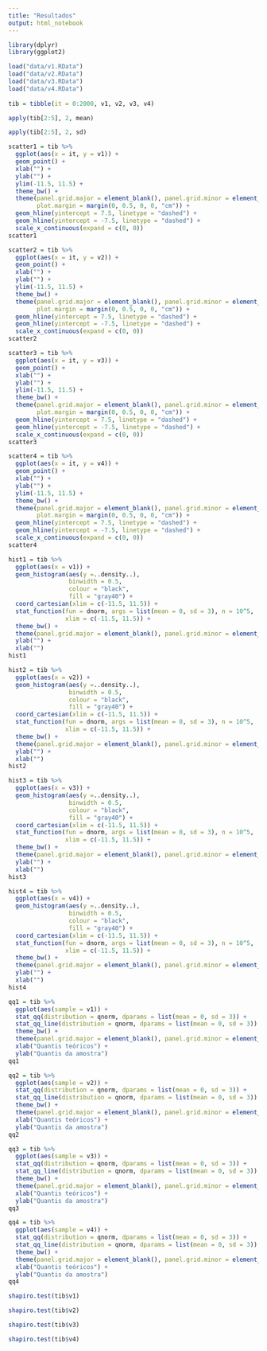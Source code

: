 ```yaml
---
title: "Resultados"
output: html_notebook
---
```


```r
library(dplyr)
library(ggplot2)

load("data/v1.RData")
load("data/v2.RData")
load("data/v3.RData")
load("data/v4.RData")
     
tib = tibble(it = 0:2000, v1, v2, v3, v4)
```

```r
apply(tib[2:5], 2, mean)
```

```r
apply(tib[2:5], 2, sd)
```

```r
scatter1 = tib %>%
  ggplot(aes(x = it, y = v1)) +
  geom_point() +
  xlab("") +
  ylab("") +
  ylim(-11.5, 11.5) +
  theme_bw() +
  theme(panel.grid.major = element_blank(), panel.grid.minor = element_blank(),
        plot.margin = margin(0, 0.5, 0, 0, "cm")) +
  geom_hline(yintercept = 7.5, linetype = "dashed") +
  geom_hline(yintercept = -7.5, linetype = "dashed") +
  scale_x_continuous(expand = c(0, 0))
scatter1
```

```r
scatter2 = tib %>%
  ggplot(aes(x = it, y = v2)) +
  geom_point() +
  xlab("") +
  ylab("") +
  ylim(-11.5, 11.5) +
  theme_bw() +
  theme(panel.grid.major = element_blank(), panel.grid.minor = element_blank(),
        plot.margin = margin(0, 0.5, 0, 0, "cm")) +
  geom_hline(yintercept = 7.5, linetype = "dashed") +
  geom_hline(yintercept = -7.5, linetype = "dashed") +
  scale_x_continuous(expand = c(0, 0))
scatter2
```

```r
scatter3 = tib %>%
  ggplot(aes(x = it, y = v3)) +
  geom_point() +
  xlab("") +
  ylab("") +
  ylim(-11.5, 11.5) +
  theme_bw() +
  theme(panel.grid.major = element_blank(), panel.grid.minor = element_blank(),
        plot.margin = margin(0, 0.5, 0, 0, "cm")) +
  geom_hline(yintercept = 7.5, linetype = "dashed") +
  geom_hline(yintercept = -7.5, linetype = "dashed") +
  scale_x_continuous(expand = c(0, 0))
scatter3
```

```r
scatter4 = tib %>%
  ggplot(aes(x = it, y = v4)) +
  geom_point() +
  xlab("") +
  ylab("") +
  ylim(-11.5, 11.5) +
  theme_bw() +
  theme(panel.grid.major = element_blank(), panel.grid.minor = element_blank(),
        plot.margin = margin(0, 0.5, 0, 0, "cm")) +
  geom_hline(yintercept = 7.5, linetype = "dashed") +
  geom_hline(yintercept = -7.5, linetype = "dashed") +
  scale_x_continuous(expand = c(0, 0))
scatter4
```

```r
hist1 = tib %>%
  ggplot(aes(x = v1)) + 
  geom_histogram(aes(y =..density..),
                 binwidth = 0.5, 
                 colour = "black", 
                 fill = "gray40") +
  coord_cartesian(xlim = c(-11.5, 11.5)) +
  stat_function(fun = dnorm, args = list(mean = 0, sd = 3), n = 10^5,
                xlim = c(-11.5, 11.5)) +
  theme_bw() +
  theme(panel.grid.major = element_blank(), panel.grid.minor = element_blank()) +
  ylab("") +
  xlab("")
hist1
```

```r
hist2 = tib %>%
  ggplot(aes(x = v2)) + 
  geom_histogram(aes(y =..density..),
                 binwidth = 0.5, 
                 colour = "black", 
                 fill = "gray40") +
  coord_cartesian(xlim = c(-11.5, 11.5)) +
  stat_function(fun = dnorm, args = list(mean = 0, sd = 3), n = 10^5,
                xlim = c(-11.5, 11.5)) +
  theme_bw() +
  theme(panel.grid.major = element_blank(), panel.grid.minor = element_blank()) +
  ylab("") +
  xlab("")
hist2
```

```r
hist3 = tib %>%
  ggplot(aes(x = v3)) + 
  geom_histogram(aes(y =..density..),
                 binwidth = 0.5, 
                 colour = "black", 
                 fill = "gray40") +
  coord_cartesian(xlim = c(-11.5, 11.5)) +
  stat_function(fun = dnorm, args = list(mean = 0, sd = 3), n = 10^5,
                xlim = c(-11.5, 11.5)) +
  theme_bw() +
  theme(panel.grid.major = element_blank(), panel.grid.minor = element_blank()) +
  ylab("") +
  xlab("")
hist3
```

```r
hist4 = tib %>%
  ggplot(aes(x = v4)) + 
  geom_histogram(aes(y =..density..),
                 binwidth = 0.5, 
                 colour = "black", 
                 fill = "gray40") +
  coord_cartesian(xlim = c(-11.5, 11.5)) +
  stat_function(fun = dnorm, args = list(mean = 0, sd = 3), n = 10^5,
                xlim = c(-11.5, 11.5)) +
  theme_bw() +
  theme(panel.grid.major = element_blank(), panel.grid.minor = element_blank()) +
  ylab("") +
  xlab("")
hist4
```

```r
qq1 = tib %>%
  ggplot(aes(sample = v1)) + 
  stat_qq(distribution = qnorm, dparams = list(mean = 0, sd = 3)) + 
  stat_qq_line(distribution = qnorm, dparams = list(mean = 0, sd = 3)) +
  theme_bw() +
  theme(panel.grid.major = element_blank(), panel.grid.minor = element_blank()) +
  xlab("Quantis teóricos") +
  ylab("Quantis da amostra")
qq1
```

```r
qq2 = tib %>%
  ggplot(aes(sample = v2)) + 
  stat_qq(distribution = qnorm, dparams = list(mean = 0, sd = 3)) + 
  stat_qq_line(distribution = qnorm, dparams = list(mean = 0, sd = 3)) +
  theme_bw() +
  theme(panel.grid.major = element_blank(), panel.grid.minor = element_blank()) +
  xlab("Quantis teóricos") +
  ylab("Quantis da amostra")
qq2
```

```r
qq3 = tib %>%
  ggplot(aes(sample = v3)) + 
  stat_qq(distribution = qnorm, dparams = list(mean = 0, sd = 3)) + 
  stat_qq_line(distribution = qnorm, dparams = list(mean = 0, sd = 3)) +
  theme_bw() +
  theme(panel.grid.major = element_blank(), panel.grid.minor = element_blank()) +
  xlab("Quantis teóricos") +
  ylab("Quantis da amostra")
qq3
```

```r
qq4 = tib %>%
  ggplot(aes(sample = v4)) + 
  stat_qq(distribution = qnorm, dparams = list(mean = 0, sd = 3)) + 
  stat_qq_line(distribution = qnorm, dparams = list(mean = 0, sd = 3)) +
  theme_bw() +
  theme(panel.grid.major = element_blank(), panel.grid.minor = element_blank()) +
  xlab("Quantis teóricos") +
  ylab("Quantis da amostra")
qq4
```

```r
shapiro.test(tib$v1)
```

```r
shapiro.test(tib$v2)
```

```r
shapiro.test(tib$v3)
```

```r
shapiro.test(tib$v4)
```
